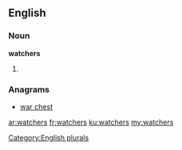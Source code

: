 ==English==

===Noun===
'''watchers'''

# {{plural of|watcher}}

===Anagrams===
* [[war chest#English|war chest]]

[[Category:English plurals]]

[[ar:watchers]]
[[fr:watchers]]
[[ku:watchers]]
[[my:watchers]]